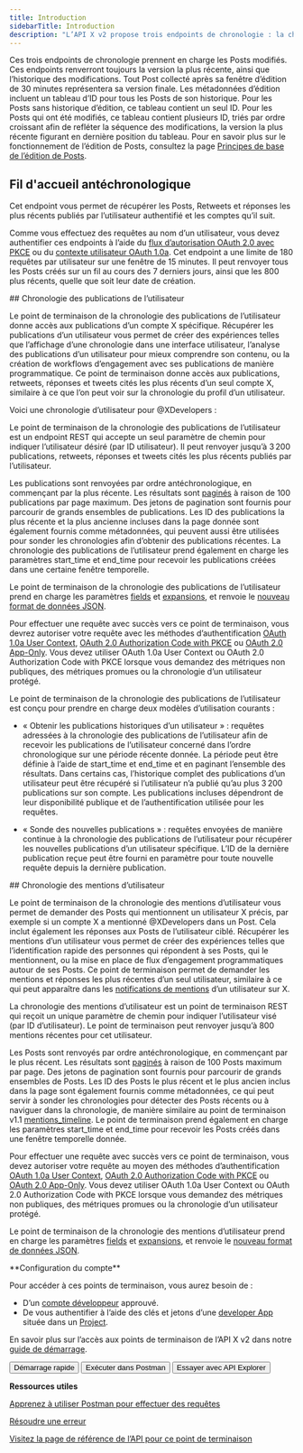 ```yaml
---
title: Introduction
sidebarTitle: Introduction
description: "L’API X v2 propose trois endpoints de chronologie : la chronologie d’accueil en ordre antéchronologique, la chronologie des publications d’un utilisateur et la chronologie des mentions d’un utilisateur. Voir ci-dessous pour plus de détails."
---
```



Ces trois endpoints de chronologie prennent en charge les Posts modifiés. Ces endpoints renverront toujours la version la plus récente, ainsi que l’historique des modifications. Tout Post collecté après sa fenêtre d’édition de 30 minutes représentera sa version finale. Les métadonnées d’édition incluent un tableau d’ID pour tous les Posts de son historique. Pour les Posts sans historique d’édition, ce tableau contient un seul ID. Pour les Posts qui ont été modifiés, ce tableau contient plusieurs ID, triés par ordre croissant afin de refléter la séquence des modifications, la version la plus récente figurant en dernière position du tableau. Pour en savoir plus sur le fonctionnement de l’édition de Posts, consultez la page [Principes de base de l’édition de Posts](/fr/x-api/fundamentals/edit-posts).

## Fil d&#39;accueil antéchronologique

Cet endpoint vous permet de récupérer les Posts, Retweets et réponses les plus récents publiés par l’utilisateur authentifié et les comptes qu’il suit.

Comme vous effectuez des requêtes au nom d’un utilisateur, vous devez authentifier ces endpoints à l’aide du [flux d’autorisation OAuth 2.0 avec PKCE](/fr/resources/fundamentals/authentication#oauth-2-0-authorization-code-flow-with-pkce-3) ou du [contexte utilisateur OAuth 1.0a](/fr/resources/fundamentals/authentication). Cet endpoint a une limite de 180 requêtes par utilisateur sur une fenêtre de 15 minutes. Il peut renvoyer tous les Posts créés sur un fil au cours des 7 derniers jours, ainsi que les 800 plus récents, quelle que soit leur date de création.

<div id="user-post-timeline">
  ## Chronologie des publications de l’utilisateur
</div>

Le point de terminaison de la chronologie des publications de l’utilisateur donne accès aux publications d’un compte X spécifique. Récupérer les publications d’un utilisateur vous permet de créer des expériences telles que l’affichage d’une chronologie dans une interface utilisateur, l’analyse des publications d’un utilisateur pour mieux comprendre son contenu, ou la création de workflows d’engagement avec ses publications de manière programmatique. Ce point de terminaison donne accès aux publications, retweets, réponses et tweets cités les plus récents d’un seul compte X, similaire à ce que l’on peut voir sur la chronologie du profil d’un utilisateur.

Voici une chronologie d’utilisateur pour @XDevelopers :

Le point de terminaison de la chronologie des publications de l’utilisateur est un endpoint REST qui accepte un seul paramètre de chemin pour indiquer l’utilisateur désiré (par ID utilisateur). Il peut renvoyer jusqu’à 3 200 publications, retweets, réponses et tweets cités les plus récents publiés par l’utilisateur.

Les publications sont renvoyées par ordre antéchronologique, en commençant par la plus récente. Les résultats sont [paginés](/fr/x-api/fundamentals/pagination) à raison de 100 publications par page maximum. Des jetons de pagination sont fournis pour parcourir de grands ensembles de publications. Les ID des publications la plus récente et la plus ancienne incluses dans la page donnée sont également fournis comme métadonnées, qui peuvent aussi être utilisées pour sonder les chronologies afin d’obtenir des publications récentes. La chronologie des publications de l’utilisateur prend également en charge les paramètres start&#95;time et end&#95;time pour recevoir les publications créées dans une certaine fenêtre temporelle.

Le point de terminaison de la chronologie des publications de l’utilisateur prend en charge les paramètres [fields](/fr/x-api/fundamentals/fields) et [expansions](/fr/x-api/fundamentals/expansions), et renvoie le [nouveau format de données JSON](/fr/x-api/fundamentals/data-dictionary).

Pour effectuer une requête avec succès vers ce point de terminaison, vous devrez autoriser votre requête avec les méthodes d’authentification [OAuth 1.0a User Context](/fr/resources/fundamentals/authentication), [OAuth 2.0 Authorization Code with PKCE](/fr/resources/fundamentals/authentication#oauth-2-0-authorization-code-flow-with-pkce-3) ou [OAuth 2.0 App-Only](/fr/resources/fundamentals/authentication#app-only-authentication-and-oauth-2-0-bearer-token). Vous devez utiliser OAuth 1.0a User Context ou OAuth 2.0 Authorization Code with PKCE lorsque vous demandez des métriques non publiques, des métriques promues ou la chronologie d’un utilisateur protégé.

Le point de terminaison de la chronologie des publications de l’utilisateur est conçu pour prendre en charge deux modèles d’utilisation courants :

* « Obtenir les publications historiques d’un utilisateur » : requêtes adressées à la chronologie des publications de l’utilisateur afin de recevoir les publications de l’utilisateur concerné dans l’ordre chronologique sur une période récente donnée. La période peut être définie à l’aide de start&#95;time et end&#95;time et en paginant l’ensemble des résultats. Dans certains cas, l’historique complet des publications d’un utilisateur peut être récupéré si l’utilisateur n’a publié qu’au plus 3 200 publications sur son compte. Les publications incluses dépendront de leur disponibilité publique et de l’authentification utilisée pour les requêtes.

* « Sonde des nouvelles publications » : requêtes envoyées de manière continue à la chronologie des publications de l’utilisateur pour récupérer les nouvelles publications d’un utilisateur spécifique. L’ID de la dernière publication reçue peut être fourni en paramètre pour toute nouvelle requête depuis la dernière publication.

<div id="user-mention-timeline">
  ## Chronologie des mentions d’utilisateur
</div>

Le point de terminaison de la chronologie des mentions d’utilisateur vous permet de demander des Posts qui mentionnent un utilisateur X précis, par exemple si un compte X a mentionné @XDevelopers dans un Post. Cela inclut également les réponses aux Posts de l’utilisateur ciblé. Récupérer les mentions d’un utilisateur vous permet de créer des expériences telles que l’identification rapide des personnes qui répondent à ses Posts, qui le mentionnent, ou la mise en place de flux d’engagement programmatiques autour de ses Posts. Ce point de terminaison permet de demander les mentions et réponses les plus récentes d’un seul utilisateur, similaire à ce qui peut apparaître dans les [notifications de mentions](https://x.com/notifications/mentions) d’un utilisateur sur X.

La chronologie des mentions d’utilisateur est un point de terminaison REST qui reçoit un unique paramètre de chemin pour indiquer l’utilisateur visé (par ID d’utilisateur). Le point de terminaison peut renvoyer jusqu’à 800 mentions récentes pour cet utilisateur.

Les Posts sont renvoyés par ordre antéchronologique, en commençant par le plus récent. Les résultats sont [paginés](/fr/x-api/fundamentals/pagination) à raison de 100 Posts maximum par page. Des jetons de pagination sont fournis pour parcourir de grands ensembles de Posts. Les ID des Posts le plus récent et le plus ancien inclus dans la page sont également fournis comme métadonnées, ce qui peut servir à sonder les chronologies pour détecter des Posts récents ou à naviguer dans la chronologie, de manière similaire au point de terminaison v1.1 [mentions&#95;timeline](https://developer.x.com/en/docs/twitter-api/v1/tweets/timelines/api-reference/get-statuses-mentions_timeline). Le point de terminaison prend également en charge les paramètres start&#95;time et end&#95;time pour recevoir les Posts créés dans une fenêtre temporelle donnée. 

Pour effectuer une requête avec succès vers ce point de terminaison, vous devez autoriser votre requête au moyen des méthodes d’authentification [OAuth 1.0a User Context](/fr/resources/fundamentals/authentication), [OAuth 2.0 Authorization Code with PKCE](/fr/resources/fundamentals/authentication#oauth-2-0-authorization-code-flow-with-pkce-3) ou [OAuth 2.0 App-Only](/fr/resources/fundamentals/authentication#bearer-token-also-known-as-app-only). Vous devez utiliser OAuth 1.0a User Context ou OAuth 2.0 Authorization Code with PKCE lorsque vous demandez des métriques non publiques, des métriques promues ou la chronologie d’un utilisateur protégé.

Le point de terminaison de la chronologie des mentions d’utilisateur prend en charge les paramètres [fields](/fr/x-api/fundamentals/fields) et [expansions](/fr/x-api/fundamentals/expansions), et renvoie le [nouveau format de données JSON](/fr/x-api/fundamentals/data-dictionary).

<Info>
  **Configuration du compte**

  Pour accéder à ces points de terminaison, vous aurez besoin de :

  * D’un [compte développeur](https://developer.x.com/en/portal/petition/essential/basic-info) approuvé.
  * De vous authentifier à l’aide des clés et jetons d’une [developer App](/fr/resources/fundamentals/developer-apps) située dans un [Project](/fr/resources/fundamentals/projects). 

  En savoir plus sur l’accès aux points de terminaison de l’API X v2 dans notre [guide de démarrage](/fr/x-api/getting-started/getting-access).
</Info>

<div className="flex space-x-2">
  <Button href="/fr/x-api/posts/timelines/quickstart/reverse-chron-quickstart">
    Démarrage rapide
  </Button>

  <Button href="https://app.getpostman.com/run-collection/9956214-784efcda-ed4c-4491-a4c0-a26470a67400">
    Exécuter dans Postman
  </Button>

  <Button href="https://developer.x.com/apitools/api?endpoint=%2F2%2Fusers%2F%7Bid%7D%2Ftweets&method=get">
    Essayer avec API Explorer
  </Button>
</div>

**Ressources utiles**

[Apprenez à utiliser Postman pour effectuer des requêtes](/fr/tutorials/postman-getting-started)

[Résoudre une erreur](https://developer.x.com/en/support/x-api)

[Visitez la page de référence de l’API pour ce point de terminaison](/fr/x-api/posts/tweets-lookup#curl-requests "Visit the API reference page for this endpoint")